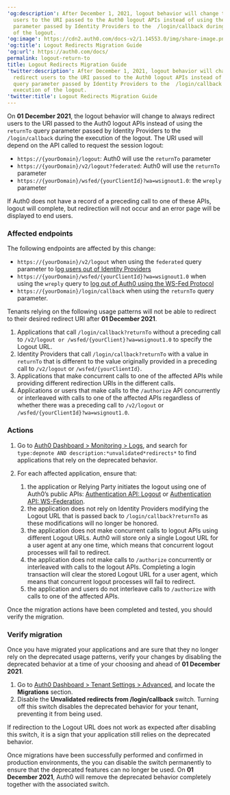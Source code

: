 ---
'og:description': After December 1, 2021, logout behavior will change to always redirect
  users to the URI passed to the Auth0 logout APIs instead of using the returnTo query
  parameter passed by Identity Providers to the  /login/callback during the execution
  of the logout.
'og:image': https://cdn2.auth0.com/docs-v2/1.14553.0/img/share-image.png
'og:title': Logout Redirects Migration Guide
'og:url': https://auth0.com/docs/
permalink: logout-return-to
title: Logout Redirects Migration Guide
'twitter:description': After December 1, 2021, logout behavior will change to always
  redirect users to the URI passed to the Auth0 logout APIs instead of using the returnTo
  query parameter passed by Identity Providers to the  /login/callback during the
  execution of the logout.
'twitter:title': Logout Redirects Migration Guide
---
On **01 December 2021**, the logout behavior will change to always redirect users to the URI passed to the Auth0 logout APIs instead of using the `returnTo` query parameter passed by <Tooltip tip="Identity Provider (IdP): Service that stores and manages digital identities." cta="View Glossary" href="/docs/glossary?term=Identity+Providers">Identity Providers</Tooltip> to the `/login/callback` during the execution of the logout. The URI used will depend on the API called to request the session logout:

* `https://{yourDomain}/logout`: Auth0 will use the `returnTo` parameter
* `https://{yourDomain}/v2/logout?federated`: Auth0 will use the `returnTo` parameter
* `https://{yourDomain}/wsfed/{yourClientId}?wa=wsignout1.0`: the `wreply` parameter

If Auth0 does not have a record of a preceding call to one of these APIs, logout will complete, but redirection will not occur and an error page will be displayed to end users.

### Affected endpoints

The following endpoints are affected by this change:

* `https://{yourDomain}/v2/logout` when using the `federated` query parameter to l[og users out of Identity Providers](/docs/authenticate/login/logout/log-users-out-of-idps)
* `https://{yourDomain}/wsfed/{yourClientId}?wa=wsignout1.0` when using the `wreply` query to [log out of Auth0 using the WS-Fed Protocol](/docs/authenticate/protocols/ws-fed-protocol)
* `https://{yourDomain}/login/callback` when using the `returnTo` query parameter.

Tenants relying on the following usage patterns will not be able to redirect to their desired redirect URI after **01 December 2021**.

1. Applications that call `/login/callback?returnTo` without a preceding call to `/v2/logout or /wsfed/{yourClient}?wa=wsignout1.0` to specify the Logout URL.
2. Identity Providers that call `/login/callback?returnTo` with a value in `returnTo` that is different to the value originally provided in a preceding call to `/v2/logout` or `/wsfed/{yourClientId}`.
3. Applications that make concurrent calls to one of the affected APIs while providing different redirection URIs in the different calls.
4. Applications or users that make calls to the `/authorize` API concurrently or interleaved with calls to one of the affected APIs regardless of whether there was a preceding call to `/v2/logout` or `/wsfed/{yourClientId}?wa=wsignout1.0`.

### Actions

1. Go to [Auth0 Dashboard > Monitoring > Logs](https://manage.auth0.com/#/logs), and search for `type:depnote AND description:*unvalidated*redirects*` to find applications that rely on the deprecated behavior.
2. For each affected application, ensure that:

   1. the application or Relying Party initiates the logout using one of Auth0’s public APIs: [Authentication API: Logout](https://auth0.com/docs/api/authentication#logout) or [Authentication API: WS-Federation](https://auth0.com/docs/api/authentication#ws-federation).
   2. the application does not rely on Identity Providers modifying the Logout URL that is passed back to `/login/callback?returnTo` as these modifications will no longer be honored.
   3. the application does not make concurrent calls to logout APIs using different Logout URLs. Auth0 will store only a single Logout URL for a user agent at any one time, which means that concurrent logout processes will fail to redirect.
   4. the application does not make calls to `/authorize` concurrently or interleaved with calls to the logout APIs. Completing a login transaction will clear the stored Logout URL for a user agent, which means that concurrent logout processes will fail to redirect.
   5. the application and users do not interleave calls to `/authorize` with calls to one of the affected APIs.

Once the migration actions have been completed and tested, you should verify the migration.

### Verify migration

Once you have migrated your applications and are sure that they no longer rely on the deprecated usage patterns, verify your changes by disabling the deprecated behavior at a time of your choosing and ahead of **01 December 2021**.

1. Go to [Auth0 Dashboard > Tenant Settings > Advanced](https://manage.auth0.com/#/tenant/advanced), and locate the **Migrations** section.
2. Disable the **Unvalidated redirects from /login/callback** switch. Turning off this switch disables the deprecated behavior for your tenant, preventing it from being used.

If redirection to the Logout URL does not work as expected after disabling this switch, it is a sign that your application still relies on the deprecated behavior.

Once migrations have been successfully performed and confirmed in production environments, the you can disable the switch permanently to ensure that the deprecated features can no longer be used. On **01 December 2021**, Auth0 will remove the deprecated behavior completely together with the associated switch.